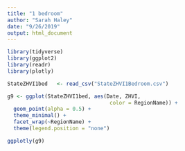 ```yaml
---
title: "1 bedroom"
author: "Sarah Haley"
date: "9/26/2019"
output: html_document
---
```


```r
library(tidyverse)
library(ggplot2)
library(readr)
library(plotly)
```


```r
StateZHVI1bed   <- read_csv("StateZHVI1Bedroom.csv")
```


```r
g9 <- ggplot(StateZHVI1bed, aes(Date, ZHVI,
                                 color = RegionName)) +
  geom_point(alpha = 0.5) +
  theme_minimal() +
  facet_wrap(~RegionName) +
  theme(legend.position = "none")

ggplotly(g9)
```